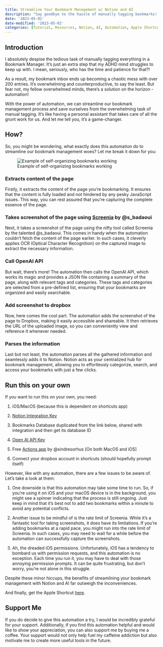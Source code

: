 ```yaml
---
title: Streamline Your Bookmark Management w/ Notion and AI
description: "Say goodbye to the hassle of manually tagging bookmarks! This innovative automation combines shortcuts and AI to extract content, categorize and even take screenshots of your bookmarks before organizing them seamlessly in Notion. With a short setup process, this tool is a must-have for those looking to streamline their workflow."
date: '2023-05-02'
date-modified: '2023-05-02'
categories: [Tutorial, Resources, Notion, AI, Automation, Apple Shortcuts]
---
```

## Introduction

I absolutely despise the tedious task of manually tagging everything in a Bookmark Manager. It's just an extra step that my ADHD mind struggles to keep up with. I mean, seriously, who has the time and patience for that?!

As a result, my bookmark inbox ends up becoming a chaotic mess with over 200 entries. It's overwhelming and counterproductive, to say the least. But fear not, my fellow overwhelmed minds, there's a solution on the horizon - automation!

With the power of automation, we can streamline our bookmark management process and save ourselves from the overwhelming task of manual tagging. It's like having a personal assistant that takes care of all the grunt work for us. And let me tell you, it's a game-changer.

## How?
So, you might be wondering, what exactly does this automation do to streamline our bookmark management woes? Let me break it down for you:

![Example of self-organizing bookmarks working](images/self_organizing_bookmarks/image2.gif)

### Extracts content of the page

Firstly, it extracts the content of the page you're bookmarking. It ensures that the content is fully loaded and not hindered by any pesky JavaScript issues. This way, you can rest assured that you're capturing the complete essence of the page.

### Takes screenshot of the page using [Screenia](https://www.screenia.best/) by @s_badaoui

Next, it takes a screenshot of the page using the nifty tool called Screenia by the talented @s_badaoui. This comes in handy when the automation couldn't fetch the content of the page earlier. In such cases, it cleverly applies OCR (Optical Character Recognition) on the captured image to extract the necessary information.

### Call OpenAI API 
But wait, there's more! The automation then calls the OpenAI API, which works its magic and provides a JSON file containing a summary of the page, along with relevant tags and categories. These tags and categories are selected from a pre-defined list, ensuring that your bookmarks are organized and easily searchable.

### Add screenshot to dropbox 
Now, here comes the cool part. The automation adds the screenshot of the page to Dropbox, making it easily accessible and shareable. It then retrieves the URL of the uploaded image, so you can conveniently view and reference it whenever needed.

### Parses the information
Last but not least, the automation parses all the gathered information and seamlessly adds it to Notion. Notion acts as your centralized hub for bookmark management, allowing you to effortlessly categorize, search, and access your bookmarks with just a few clicks.

## Run this on your own

If you want to run this on your own, you need:

1. iOS/MacOS (because this is dependent on shortcuts app)

2. [Notion Integration Key](https://www.notion.so/help/create-integrations-with-the-notion-api)

3. Bookmarks Database duplicated from the link below, shared with integration and then get its database ID

4. [Open AI API Key](https://help.openai.com/en/articles/4936850-where-do-i-find-my-secret-api-key)

5. Free [Actions app](https://apps.apple.com/us/app/actions/id1586435171) by @sindresorhus [On both MacOS and iOS]

6. Connect your dropbox account in shortcuts (should hopefully prompt itself)

However, like with any automation, there are a few issues to be aware of. Let's take a look at them:

1. One downside is that this automation may take some time to run. So, if you're using it on iOS and your macOS device is in the background, you might see a spinner indicating that the process is still ongoing. Just keep in mind that it's best not to add two bookmarks within a minute to avoid any potential conflicts.

2. Another issue to be mindful of is the rate limit of Screenia. While it's a fantastic tool for taking screenshots, it does have its limitations. If you're adding bookmarks at a rapid pace, you might run into the rate limit of Screenia. In such cases, you may need to wait for a while before the automation can successfully capture the screenshots.

3. Ah, the dreaded iOS permissions. Unfortunately, iOS has a tendency to bombard us with permission requests, and this automation is no exception. Each time you run it, you may have to deal with those annoying permission prompts. It can be quite frustrating, but don't worry, you're not alone in this struggle.

Despite these minor hiccups, the benefits of streamlining your bookmark management with Notion and AI far outweigh the inconveniences.

And finally, get the Apple Shortcut [here](https://nerdymomocat-shortened-url.vercel.app/self_organizing_bookmarks_shortcuts).


## Support Me
If you do decide to give this automation a try, I would be incredibly grateful for your support. Additionally, if you find this automation helpful and would like to show your appreciation, you can also support me by buying me a coffee. Your support would not only help fuel my caffeine addiction but also motivate me to create more useful tools in the future.